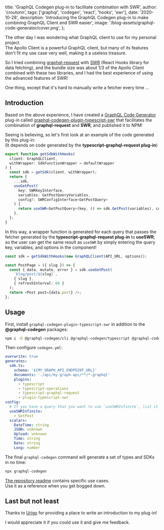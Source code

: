 
  title: 'GraphQL Codegen plug-in to facilitate combination with SWR',
  author: 'croutonn',
  tags: ['graphql', 'codegen', 'react', 'hooks', 'swr'],
  date: '2020-10-28',
  description:
    'Introducing the GraphQL Codegen plug-in to make combining GraphQL Client and SWR easier',
  image: '/blog-assets/graphql-code-generator/cover.png',
};


The other day I was wondering what GraphQL client to use for my personal project.  
The Apollo Client is a powerful GraphQL client, but many of its features don't fit my use case very well, making it a useless treasure.

So I tried combining [graphql-request](https://github.com/prisma-labs/graphql-request) with [SWR](https://swr.vercel.app/) (React Hooks library for data fetching), and the bundle size was about 1/3 of the Apollo Client combined with these two libraries, and I had the best experience of using the advanced features of SWR!

One thing, except that it's hard to manually write a fetcher every time ...

## Introduction

Based on the above experience, I have created a [GraphQL Code Generator](https://graphql-code-generator.com/) plug-in called [graphql-codegen-plugin-typescript-swr](https://github.com/croutonn/graphql-codegen-plugin-typescript-swr) that facilitates the combination of **graphql-request** and **SWR**, and published it to NPM!

Seeing is believing, so let's first look at an example of the code generated by this plug-in:  
(It depends on code generated by the **typescript-graphql-request plug-in**)

```typescript
export function getSdkWithHooks(
  client: GraphQLClient,
  withWrapper: SdkFunctionWrapper = defaultWrapper
) {
  const sdk = getSdk(client, withWrapper);
  return {
    ...sdk,
    useGetPost(
      key: SWRKeyInterface,
      variables: GetPostQueryVariables,
      config?: SWRConfigInterface<GetPostQuery>
    ) {
      return useSWR<GetPostQuery>(key, () => sdk.GetPost(variables), config);
    },
  };
}
```

In this way, a wrapper function is generated for each query that passes the fetcher generated by the **typescript-graphql-request plug-in** to **useSWR**, so the user can get the same result as `useSWR` by simply entering the query key, variables, and options in the component!

```typescript
const sdk = getSdkWithHooks(new GraphQLClient(API_URL, options));

const PostPage = ({ slug }) => {
  const { data, mutate, error } = sdk.useGetPost(
    `blog/post/${slug}`,
    { slug },
    { refreshInterval: 60 }
  );
  return <Post post={data.post} />;
};
```

## Usage

First, install `graphql-codegen-plugin-typescript-swr` in addition to the **@graphql-codegen** packages:

```sh
npm i -D @graphql-codegen/cli @graphql-codegen/typescript @graphql-codegen/typescript-graphql-request @graphql-codegen/typescript-operations graphql-codegen-plugin-typescript-swr
```

Then configure `codegen.yml`:

```yaml
overwrite: true
generates:
  sdk.ts:
    schema: '${MY_GRAPH_API_ENDPOINT_URL}'
    documents: './api/my-graph-api/**/*.graphql'
    plugins:
      - typescript
      - typescript-operations
      - typescript-graphql-request
      - plugin-typescript-swr
config:
  # If you have a query that you want to use `useSWRInfinite`, list it in Options
  useSWRInfinite:
    - GetPost
  scalars:
    DateTime: string
    JSON: unknown
    Upload: unknown
    Time: string
    Date: string
    Long: number
```

The final `graphql-codegen` command will generate a set of types and SDKs in no time:

```sh
npx graphql-codegen
```

[The repository readme](https://github.com/croutonn/graphql-codegen-plugin-typescript-swr#readme) contains specific use cases.  
Use it as a reference when you get bogged down.

## Last but not least

Thanks to [Urigo](https://twitter.com/UriGoldshtein) for providing a place to write an introduction to my plug-in!

I would appreciate it if you could use it and give me feedback.
